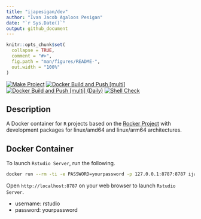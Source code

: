 ```yaml
---
title: "ijapesigan/dev"
author: "Ivan Jacob Agaloos Pesigan"
date: "`r Sys.Date()`"
output: github_document
---
```


<!-- README.md is generated from .setup/readme/README.Rmd. Please edit that file -->

```r
knitr::opts_chunk$set(
  collapse = TRUE,
  comment = "#>",
  fig.path = "man/figures/README-",
  out.width = "100%"
)
```

<!-- badges: start -->
[![Make Project](https://github.com/ijapesigan/docker-dev/actions/workflows/make.yml/badge.svg)](https://github.com/ijapesigan/docker-dev/actions/workflows/make.yml)
[![Docker Build and Push [multi]](https://github.com/ijapesigan/docker-dev/actions/workflows/docker-build-push-multi.yml/badge.svg)](https://github.com/ijapesigan/docker-dev/actions/workflows/docker-build-push-multi.yml)
[![Docker Build and Push [multi] (Daily)](https://github.com/ijapesigan/docker-dev/actions/workflows/docker-build-push-daily-multi.yml/badge.svg)](https://github.com/ijapesigan/docker-dev/actions/workflows/docker-build-push-daily-multi.yml)
[![Shell Check](https://github.com/ijapesigan/docker-dev/actions/workflows/shellcheck.yml/badge.svg)](https://github.com/ijapesigan/docker-dev/actions/workflows/shellcheck.yml)
<!-- badges: end -->

## Description

A Docker container for `R` projects based on the [Rocker Project](https://rocker-project.org/) with development packages for linux/amd64 and linux/arm64 architectures.

## Docker Container

To launch `Rstudio Server`, run the following.

```bash
docker run --rm -ti -e PASSWORD=yourpassword -p 127.0.0.1:8787:8787 ijapesigan/dev:main
```

Open `http://localhost:8787` on your web browser to launch `Rstudio Server`.

- username: rstudio
- password: yourpassword
